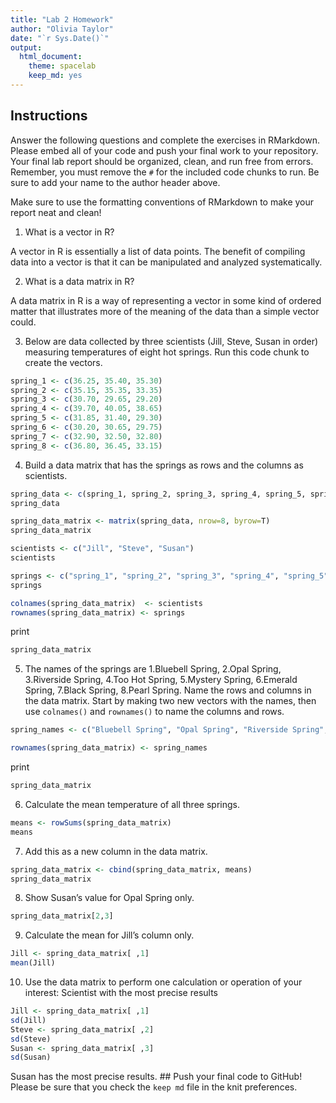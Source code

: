 ```yaml
---
title: "Lab 2 Homework"
author: "Olivia Taylor"
date: "`r Sys.Date()`"
output:
  html_document: 
    theme: spacelab
    keep_md: yes
---
```


## Instructions
Answer the following questions and complete the exercises in RMarkdown. Please embed all of your code and push your final work to your repository. Your final lab report should be organized, clean, and run free from errors. Remember, you must remove the `#` for the included code chunks to run. Be sure to add your name to the author header above.  

Make sure to use the formatting conventions of RMarkdown to make your report neat and clean!  

1. What is a vector in R?  

A vector in R is essentially a list of data points. The benefit of compiling data into a vector is that it can be manipulated and analyzed systematically.  

2. What is a data matrix in R?  

A data matrix in R is a way of representing a vector in some kind of ordered matter that illustrates more of the meaning of the data than a simple vector could. 

3. Below are data collected by three scientists (Jill, Steve, Susan in order) measuring temperatures of eight hot springs. Run this code chunk to create the vectors.  
```r
spring_1 <- c(36.25, 35.40, 35.30)
spring_2 <- c(35.15, 35.35, 33.35)
spring_3 <- c(30.70, 29.65, 29.20)
spring_4 <- c(39.70, 40.05, 38.65)
spring_5 <- c(31.85, 31.40, 29.30)
spring_6 <- c(30.20, 30.65, 29.75)
spring_7 <- c(32.90, 32.50, 32.80)
spring_8 <- c(36.80, 36.45, 33.15)
```

4. Build a data matrix that has the springs as rows and the columns as scientists.  

```r
spring_data <- c(spring_1, spring_2, spring_3, spring_4, spring_5, spring_6, spring_7, spring_8)
spring_data
```
```r
spring_data_matrix <- matrix(spring_data, nrow=8, byrow=T)
spring_data_matrix
```


```r
scientists <- c("Jill", "Steve", "Susan")
scientists
```

```r
springs <- c("spring_1", "spring_2", "spring_3", "spring_4", "spring_5", "spring_6", "spring_7", "spring_8")
springs
```
```r
colnames(spring_data_matrix)  <- scientists
rownames(spring_data_matrix) <- springs
```
print
```r
spring_data_matrix
```

5. The names of the springs are 1.Bluebell Spring, 2.Opal Spring, 3.Riverside Spring, 4.Too Hot Spring, 5.Mystery Spring, 6.Emerald Spring, 7.Black Spring, 8.Pearl Spring. Name the rows and columns in the data matrix. Start by making two new vectors with the names, then use `colnames()` and `rownames()` to name the columns and rows.
```r
spring_names <- c("Bluebell Spring", "Opal Spring", "Riverside Spring", "Too Hot Spring", "Mystery Spring", "Emerald Spring", "Black Spring", "Pearl Spring")
```
```r
rownames(spring_data_matrix) <- spring_names
```
print
```r
spring_data_matrix
```


6. Calculate the mean temperature of all three springs.
```r
means <- rowSums(spring_data_matrix)
means
```

7. Add this as a new column in the data matrix.  
```r
spring_data_matrix <- cbind(spring_data_matrix, means)
spring_data_matrix
```

8. Show Susan's value for Opal Spring only.
```r
spring_data_matrix[2,3]
```

9. Calculate the mean for Jill's column only.  
```r
Jill <- spring_data_matrix[ ,1]
mean(Jill)
```


10. Use the data matrix to perform one calculation or operation of your interest: Scientist with the most precise results
```r
Jill <- spring_data_matrix[ ,1]
sd(Jill)
Steve <- spring_data_matrix[ ,2]
sd(Steve)
Susan <- spring_data_matrix[ ,3]
sd(Susan)
```
Susan has the most precise results. 
## Push your final code to GitHub!
Please be sure that you check the `keep md` file in the knit preferences.  